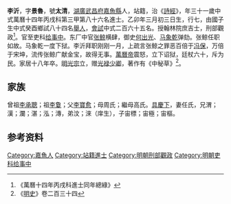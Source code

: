 {{Otheruses|other=名为李沂的其他人物|李沂}}
{{明清人物信息框
| 姓名 = 李沂
| 原名 =
| 圖片名稱= 
| 圖片大小 =
| 圖片說明 = 
| 最高職務 =
| 國家 = 大明 
| 爵位 =
| 籍貫 = [[湖廣|湖廣]][[武昌府|武昌府]][[嘉魚縣|嘉魚縣]]
| 族裔 = 
| 旗籍 = 
| 字號 = 
| 諡號 =
| 出生日期 = 乙卯年三月初三日
| 出生地點 =
| 逝世日期 = 
| 逝世地點 =
| 墓葬 =
| 配偶 = 任氏
| 親屬 = 曾祖[[李承聰|李承聰]]，祖[[李敻|李敻]]，父[[李寶愈|李寶愈]]，母周氏；繼母高氏
| 出身 =
* 萬曆十四年丙戌科進士
| 經歷 =
| 著作 =  
*
*
*
}}
'''李沂'''{{BD|1556年||1615年||}}，字'''景魯'''，號'''太清'''，[[湖廣|湖廣]][[武昌府|武昌府]][[嘉魚縣|嘉魚縣]]人，站籍，治《[[詩經|詩經]]》，年三十一歲中式萬曆十四年丙戌科第三甲第八十六名進士。乙卯年三月初三日生，行七，由國子生中式癸酉鄉試八十四名[[舉人|舉人]]，[[會試|會試]]中式二百六十五名。授翰林院庶吉士，刑部觀政<ref>《萬曆十四年丙戌科進士同年總綠》</ref>。官至吏科[[给事中|给事中]]。东厂中官[[张鲸|张鲸]]横肆，御史[[何出光|何出光]]、[[马象乾|马象乾]]弹劾。张鲸任职如故。马象乾一度下狱。李沂拜职刚刚一月，上疏言张鲸之罪恶百倍于[[冯保|冯保]]，万倍于宋坤，流传张鲸广献金宝，故得无事。[[萬曆帝|萬曆帝]]震怒，立下诏狱，廷杖六十，斥为民。家居十八年卒。[[明光宗|明光宗]]立，赠[[光禄少卿|光禄少卿]]，著作有《中秘草》<ref>《[[明史|明史]]》卷二百三十四</ref>。

== 家族 ==
曾祖[[李承聰|李承聰]]；祖[[李敻|李敻]]；父[[李寶愈|李寶愈]]；母周氏；繼母高氏。[[具慶下|具慶下]]，妻任氏，兄渭；漢；瀾；湛；泓；漙，弟汶；淶（庠生），子宙標；宙極；宙樞。

== 参考资料 ==
{{reflist}}

{{萬曆十四年丙戌科殿试金榜}}

{{Authority control}}

{{DEFAULTSORT:}}
[[Category:嘉魚人|Category:嘉魚人]]
[[Category:站籍進士|Category:站籍進士]]
[[Category:明朝刑部觀政|Category:明朝刑部觀政]]
[[Category:明朝吏科给事中|Category:明朝吏科给事中]]


{{明朝人物小作品}}